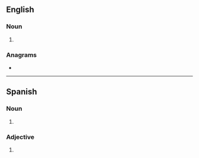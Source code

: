 ==English==

===Noun===
{{head|en|noun form}}

# {{plural of|derecho|lang=en}}

===Anagrams===
* {{anagrams|en|a=cdeehors|Doescher|chordees|coshered|heredocs}}

----

==Spanish==

===Noun===
{{head|es|noun plural form|g=m-p}}

# {{inflection of|derecho||p|lang=es}}

===Adjective===
{{head|es|adjective form}}

# {{es-adj form of|derecho|m|pl}}